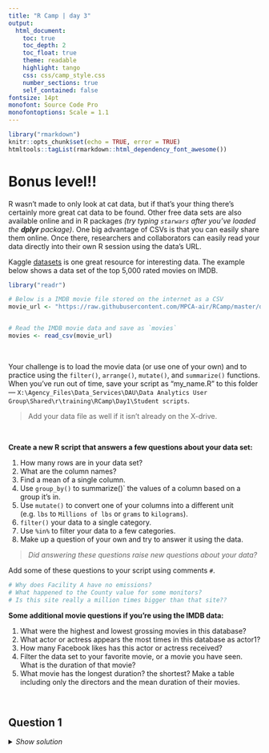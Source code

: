 ```yaml
---
title: "R Camp | day 3"
output: 
  html_document:
    toc: true
    toc_depth: 2
    toc_float: true
    theme: readable
    highlight: tango
    css: css/camp_style.css
    number_sections: true
    self_contained: false
fontsize: 14pt
monofont: Source Code Pro
monofontoptions: Scale = 1.1
---
```



```r
library("rmarkdown")
knitr::opts_chunk$set(echo = TRUE, error = TRUE)
htmltools::tagList(rmarkdown::html_dependency_font_awesome())
```


# <i class="fa fa-star" style="color:#ffff00"></i> <i class="fa fa-star" style="color:#ffff00"></i> Bonus level!! <i class="fa fa-star" style="color:#ffff00"></i> <i class="fa fa-star" style="color:#ffff00"></i> {-}

R wasn't made to only look at cat data, but if that's your thing there's certainly more great cat data to be found. Other free data sets are also available online and in R packages _(try typing `starwars` after you've loaded the __dplyr__ package)_. One big advantage of CSVs is that you can easily share them online. Once there, researchers and collaborators can easily read your data directly into their own R session using the data's URL.

Kaggle [datasets](https://www.kaggle.com/datasets) is one great resource for interesting data. The example below shows a data set of the top 5,000 rated movies on IMDB.


```r

library("readr")

# Below is a IMDB movie file stored on the internet as a CSV
movie_url <- "https://raw.githubusercontent.com/MPCA-air/RCamp/master/data/movies/IMDB.csv"


# Read the IMDB movie data and save as `movies`
movies <- read_csv(movie_url)

```

<br>

Your challenge is to load the movie data (or use one of your own) and to practice using the `filter()`, `arrange()`, `mutate()`, and `summarize()` functions. When you've run out of time, save your script as "my_name.R" to this folder — ```X:\Agency_Files\Data_Services\DAU\Data Analytics User Group\Shared\r\training\RCamp\Day1\Student scripts```.

> Add your data file as well if it isn't already on the X-drive.

<br>

__Create a new R script that answers a few questions about your data set: __

1. How many rows are in your data set?
1. What are the column names?
1. Find a mean of a single column.
1. Use `group_by()` to summarize()` the values of a column based on a group it's in. 
1. Use `mutate()` to convert one of your columns into a different unit (e.g. `lbs` to `Millions of lbs` or `grams` to `kilograms`).
1. `filter()` your data to a single category.
1. Use `%in%` to filter your data to a few categories. 
1. Make up a question of your own and try to answer it using the data.


> _Did answering these questions raise new questions about your data?_

Add some of these questions to your script using comments `#`. 

```r
# Why does Facility A have no emissions?
# What happened to the County value for some monitors?
# Is this site really a million times bigger than that site??

```


__Some additional movie questions if you're using the IMDB data: __

1. What were the highest and lowest grossing movies in this database?
1. What actor or actress appears the most times in this database as actor1?
1. How many Facebook likes has this actor or actress received?
1. Filter the data set to your favorite movie, or a movie you have seen. What is the duration of that movie?   
1. What movie has the longest duration? the shortest? Make a table including only the directors and the mean duration of their movies.

<br>


## Question 1 {-}

<details><summary class = "btn_code">_Show solution_</summary>
<p>

<i class="fa fa-check" aria-hidden="true" style="color: green;"></i> `my_CAT55`  

_Yes!! That was purrfect!_

</p>
</details>



